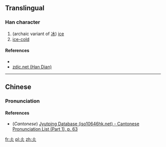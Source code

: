 ==Translingual==

===Han character===
{{Han char|rn=9|rad=人|as=02|sn=4|four=|canj=OO, XOO|ids=⿱人人}}

# (archaic variant of [[冰]]) [[ice]]
# [[ice-cold]]

====References====
* {{Han ref|kx=0092.010|dkj=00360|dj=0194.050|hdz=10105.020|uh=4ECC|ud=20172}}
*[http://www.zdic.net/zd/zi/ZdicE4ZdicBBZdic8C.htm zdic.net (Han Dian)]

----

==Chinese==
{{zh-forms}}

===Pronunciation===
{{zh-pron
|m=bīng
|c=bing1
|mc=
|oc=
|ma=
|cat=n,a
}}

====References====
*(''Cantonese'') [http://www.iso10646hk.net/jp/document/download.jsp Jyutping Database (iso10646hk.net) - Cantonese Pronunciation List (Part 1), p. 63]

[[fr:仌]]
[[pl:仌]]
[[zh:仌]]
